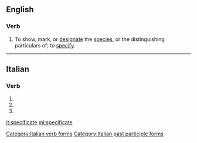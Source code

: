 ==English==

===Verb===
{{en-verb|specificat}}

# {{context|obsolete|transitive|lang=en}} To show, mark, or [[designate]] the [[species]], or the distinguishing particulars of; to [[specify]].
#: {{rfquotek|Sir M. Hale}}

{{Webster 1913}}

----

==Italian==

===Verb===
{{head|it|verb form}}

# {{inflection of|specificare||2|p|pres|indc|lang=it}}
# {{inflection of|specificare||2|p|impr|lang=it}}
# {{feminine plural of|specificato|lang=it}}

[[Category:Italian verb forms]]
[[Category:Italian past participle forms]]

[[it:specificate]]
[[ml:specificate]]